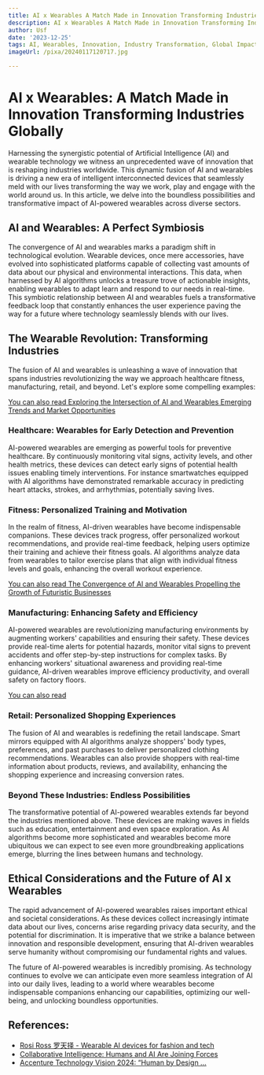 ```yaml
---
title: AI x Wearables A Match Made in Innovation Transforming Industries Globally
description: AI x Wearables A Match Made in Innovation Transforming Industries Globally
author: Usf
date: '2023-12-25'
tags: AI, Wearables, Innovation, Industry Transformation, Global Impact
imageUrl: /pixa/20240117120717.jpg

---
```

# AI x Wearables: A Match Made in Innovation Transforming Industries Globally

Harnessing the synergistic  potential of Artificial Intelligence  (AI) and wearable technology  we witness an unprecedented wave of innovation that is  reshaping industries worldwide. This dynamic fusion of AI  and wearables is driving a new  era of intelligent interconnected devices that seamlessly meld with our  lives transforming the way  we work, play and engage with the  world around us. In this  article, we delve into the boundless possibilities and transformative  impact of AI-powered wearables  across diverse sectors.

## AI and Wearables: A Perfect  Symbiosis

The convergence of AI and wearables marks a paradigm shift in technological evolution. Wearable devices, once mere accessories, have evolved into sophisticated platforms capable of  collecting vast  amounts of data about our physical and environmental  interactions. This data, when harnessed  by AI algorithms unlocks  a treasure trove of actionable insights, enabling wearables to adapt learn and respond to our needs in real-time. This symbiotic relationship between AI and wearables fuels a transformative feedback loop  that constantly enhances  the user experience paving the way for a future where technology seamlessly blends with  our lives.

## The Wearable Revolution: Transforming Industries

The fusion of AI and wearables is unleashing a wave of innovation that spans industries revolutionizing the way  we approach healthcare fitness,  manufacturing,  retail, and beyond. Let's explore some compelling examples:

[You  can also read Exploring the  Intersection of AI and Wearables  Emerging Trends and Market Opportunities](Exploring%20the%20Intersection%20of%20AI%20and%20Wearables%20Emerging%20Trends%20and%20Market%20Opportunities)


### Healthcare: Wearables for Early  Detection and Prevention

AI-powered wearables are emerging as powerful tools for preventive healthcare. By continuously monitoring  vital signs, activity levels, and other health metrics,  these devices can detect early signs of potential health issues enabling timely interventions. For instance smartwatches equipped with AI  algorithms have  demonstrated remarkable  accuracy in predicting heart attacks, strokes, and arrhythmias, potentially saving lives.

### Fitness: Personalized Training  and Motivation

In the realm of fitness, AI-driven wearables have become indispensable companions. These devices  track progress, offer personalized workout recommendations, and provide real-time feedback, helping  users  optimize their training and achieve their fitness goals. AI algorithms analyze data from wearables to tailor exercise plans that align with individual fitness levels and  goals, enhancing the overall workout experience.

[You can also read The  Convergence  of  AI and Wearables Propelling the Growth of Futuristic Businesses](The%20Convergence%20of%20AI%20and%20Wearables%20Propelling%20the%20Growth%20of%20Futuristic%20Businesses)


### Manufacturing: Enhancing Safety and Efficiency

AI-powered wearables are revolutionizing manufacturing environments by augmenting workers' capabilities and ensuring their safety. These devices provide real-time alerts for potential hazards, monitor vital  signs to prevent accidents  and offer step-by-step instructions for complex tasks. By enhancing  workers'  situational awareness  and providing real-time guidance, AI-driven wearables improve efficiency productivity, and overall safety on factory floors.

[You can also read ]()


### Retail: Personalized Shopping  Experiences

The fusion of  AI  and wearables is redefining the retail landscape. Smart mirrors equipped with AI algorithms analyze shoppers' body types, preferences, and past purchases to deliver personalized clothing  recommendations. Wearables can also provide shoppers with real-time information about products, reviews, and availability, enhancing the shopping experience and increasing  conversion rates.

### Beyond These Industries: Endless Possibilities

The transformative potential of AI-powered wearables extends far beyond the industries mentioned above. These devices  are making waves in  fields such as education, entertainment and even space exploration. As AI algorithms become  more  sophisticated and wearables  become more ubiquitous we can expect to see even more groundbreaking applications emerge, blurring the lines between  humans and technology.

## Ethical Considerations and the Future  of AI x Wearables

The rapid advancement of  AI-powered wearables raises important ethical and societal considerations.  As these devices collect increasingly intimate data about our lives, concerns arise regarding  privacy data security, and the potential for discrimination. It is imperative that we strike a balance between innovation and responsible development,  ensuring that AI-driven wearables serve humanity without compromising our fundamental rights and values.

The future of AI-powered wearables is incredibly promising. As technology continues to  evolve we can anticipate even more seamless integration of  AI into our daily lives, leading to a world where wearables become indispensable companions  enhancing our capabilities, optimizing our well-being, and unlocking boundless opportunities.

## References:
- [Rosi Ross 罗天择 - Wearable AI devices for fashion and tech](https://www.linkedin.com/posts/rosiross_a-2023-guide-to-wearable-ai-the-future-of-activity-7122082231983992832-E-LQ)
- [Collaborative Intelligence: Humans and AI Are Joining Forces](https://hbr.org/2018/07/collaborative-intelligence-humans-and-ai-are-joining-forces)
- [Accenture Technology Vision 2024: “Human by Design ...](https://newsroom.accenture.com/news/2024/accenture-technology-vision-2024-human-by-design-technologies-will-reinvent-industries-and-redefine-leaders-by-supercharging-productivity-and-creativity)
